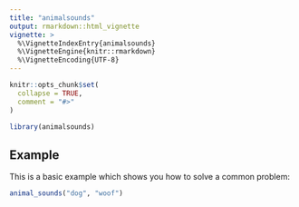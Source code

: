 ```yaml
---
title: "animalsounds"
output: rmarkdown::html_vignette
vignette: >
  %\VignetteIndexEntry{animalsounds}
  %\VignetteEngine{knitr::rmarkdown}
  %\VignetteEncoding{UTF-8}
---
```


```r
knitr::opts_chunk$set(
  collapse = TRUE,
  comment = "#>"
)
```

```r
library(animalsounds)
```

## Example

This is a basic example which shows you how to solve a common problem:

```r
animal_sounds("dog", "woof")
```
